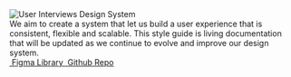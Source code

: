 
<Meta title="Intro" />

<div style={{ width: '50%', margin: '0 auto', textAlign: 'center' }}>
  <img alt="User Interviews Design System" src={ImageFile} />
  <div>
    We aim to create a system that let us build a user experience that is consistent,
    flexible and scalable.  This style guide is living documentation that will be
    updated as we continue to evolve and improve our design system.
  </div>
  <a
    type="button"
    style={{
      background: '#F1F1F1',
      borderRadius: '60px',
      fontSize: '14px',
      fontWeight: 'bold',
      padding: '10px 20px',
      margin: '10px',
      border: '0',
      color: '#818181',
    }}
    href="https://www.figma.com/file/471iS3QrpPtXZpS1xbsJ20/Components"
    rel="noopener noreferrer"
    target="_blank"
  >
    <img alt="" src={FigmaLogo} />
    Figma Library
  </a>
  <a
    type="button"
    style={{
      background: '#F1F1F1',
      borderRadius: '60px',
      fontSize: '14px',
      fontWeight: 'bold',
      padding: '10px 20px',
      border: '0',
      color: '#818181',
    }}
    href="https://github.com/user-interviews/ui-design-system"
    rel="noopener noreferrer"
    target="_blank"
  >
      <img alt="" src={GithubLogo} />
      Github Repo
  </a>
</div>
